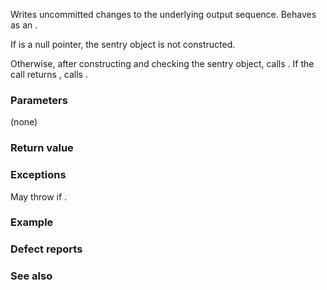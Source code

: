 {{cpp/io/basic_ostream/title|flush}}
{{cpp/io/basic_ostream/navbar}}
{{ddcl|
basic_ostream&amp; flush();
}}

Writes uncommitted changes to the underlying output sequence. Behaves as an {{named req|UnformattedOutputFunction}}.

If {{lc|rdbuf()}} is a null pointer, the sentry object is not constructed.

Otherwise, after constructing and checking the sentry object, calls {{c|rdbuf()-&gt;pubsync()}}. If the call returns {{c|-1}}, calls {{c|setstate(badbit)}}.

===Parameters===
(none)

===Return value===
{{c|*this}}

===Exceptions===
May throw {{lc|std::ios_base::failure}} if {{c|1=(exceptions() &amp; badbit) != 0}}.

===Example===
{{example
|code=
#include &lt;chrono&gt;
#include &lt;iostream&gt;
#include &lt;thread&gt;

using namespace std::chrono_literals;

void f()
{
    std::cout &lt;&lt; "Output from thread... ";
    for (int i{1}; i != 10; ++i)
    {
        std::this_thread::sleep_for(250ms);
        std::cout &lt;&lt; i &lt;&lt; ' ';
        
        // output three numbers at once;
        // the effect is observable only in real-time
        if (0 == (i % 3))
            std::cout.flush();
    }
    std::cout &lt;&lt; std::endl; // flushes as well
}

int main()
{
    std::thread tr{f};
    std::this_thread::sleep_for(150ms);
    std::clog &lt;&lt; "Output from main\n";
    tr.join();
}
|output=
Output from main
Output from thread... 1 2 3 4 5 6 7 8 9
}}

===Defect reports===
{{dr list begin}}
{{dr list item|wg=lwg|dr=581|std=C++98|before={{tt|flush()}} did not behave as an {{named req|UnformattedOutputFunction}}&lt;br&gt;because of the resolution of {{lwg|60}}|after=behaves as an&lt;br&gt;{{named req|UnformattedOutputFunction}}}}
{{dr list end}}

===See also===
{{dsc begin}}
{{dsc inc|cpp/io/basic_streambuf/dsc pubsync}}
{{dsc inc|cpp/io/basic_streambuf/dsc sync}}
{{dsc inc|cpp/io/manip/dsc flush}}
{{dsc inc|cpp/io/manip/dsc endl}}
{{dsc inc|cpp/io/basic_istream/dsc sync}}
{{dsc end}}

{{langlinks|de|es|fr|it|ja|pt|ru|zh}}